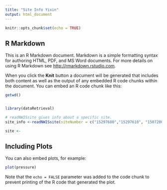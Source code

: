 ```yaml
---
title: "Site Info Yixin"
output: html_document
---
```


```r
knitr::opts_chunk$set(echo = TRUE)
```

## R Markdown

This is an R Markdown document. Markdown is a simple formatting syntax for authoring HTML, PDF, and MS Word documents. For more details on using R Markdown see <http://rmarkdown.rstudio.com>.

When you click the **Knit** button a document will be generated that includes both content as well as the output of any embedded R code chunks within the document. You can embed an R code chunk like this:
```r
getwd()


library(dataRetrieval)

```

```r
# readNWISsite gives info about a specific site.
site_info <-readNWISsite(siteNumber = c("15297680","15297610", "15072000","15052500","15056500","15304000","15514000","15453500", "15908000","15896000"))

site <- 

```

## Including Plots

You can also embed plots, for example:

```r
plot(pressure)
```

Note that the `echo = FALSE` parameter was added to the code chunk to prevent printing of the R code that generated the plot.
